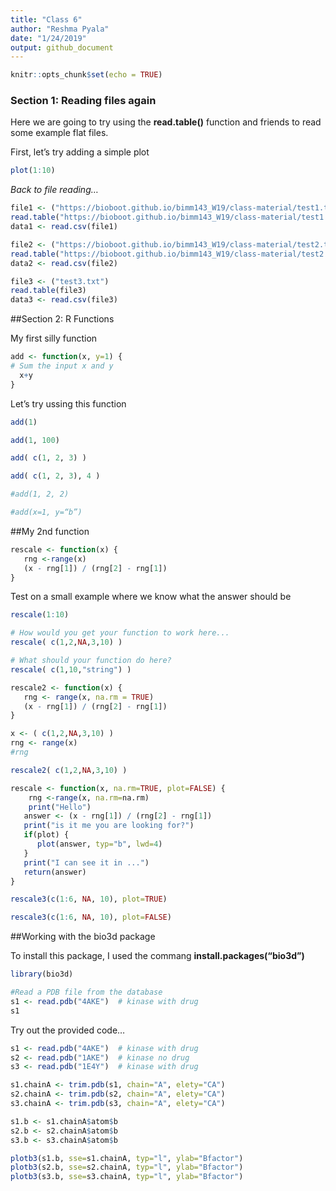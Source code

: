 ```yaml
---
title: "Class 6"
author: "Reshma Pyala"
date: "1/24/2019"
output: github_document
---
```


```r
knitr::opts_chunk$set(echo = TRUE)
```

### Section 1: Reading files again

Here we are going to try using the **read.table()** function and friends to read some example flat files.

First, let's try adding a simple plot

```r
plot(1:10)
```

*Back to file reading...*

```r
file1 <- ("https://bioboot.github.io/bimm143_W19/class-material/test1.txt")
read.table("https://bioboot.github.io/bimm143_W19/class-material/test1.txt", header = TRUE, sep = ",")
data1 <- read.csv(file1)

```


```r
file2 <- ("https://bioboot.github.io/bimm143_W19/class-material/test2.txt")
read.table("https://bioboot.github.io/bimm143_W19/class-material/test2.txt", header = TRUE, sep = "$")
data2 <- read.csv(file2)

```


```r
file3 <- ("test3.txt")
read.table(file3)
data3 <- read.csv(file3)
```


##Section 2: R Functions

My first silly function
```r
add <- function(x, y=1) {
# Sum the input x and y 
  x+y
}
```

Let's try ussing this function
```r
add(1)
```

```r
add(1, 100)
```

```r
add( c(1, 2, 3) )
```

```r
add( c(1, 2, 3), 4 )
```

```r
#add(1, 2, 2)
```

```r
#add(x=1, y=“b”)
```

##My 2nd function
```r
rescale <- function(x) {
   rng <-range(x)
   (x - rng[1]) / (rng[2] - rng[1])
}

```

Test on a small example where we know what the answer should be

```r
rescale(1:10)
```

```r
# How would you get your function to work here...
rescale( c(1,2,NA,3,10) )
```

```r

# What should your function do here?
rescale( c(1,10,"string") )
```

```r
rescale2 <- function(x) {
   rng <- range(x, na.rm = TRUE)
   (x - rng[1]) / (rng[2] - rng[1])
}

x <- ( c(1,2,NA,3,10) )
rng <- range(x)
#rng
```

```r
rescale2( c(1,2,NA,3,10) )
```

```r
rescale <- function(x, na.rm=TRUE, plot=FALSE) {
    rng <-range(x, na.rm=na.rm)
    print("Hello")
   answer <- (x - rng[1]) / (rng[2] - rng[1])
   print("is it me you are looking for?")
   if(plot) {
      plot(answer, typ="b", lwd=4)
   }
   print("I can see it in ...")
   return(answer)
}
```

```r
rescale3(c(1:6, NA, 10), plot=TRUE)
```

```r
rescale3(c(1:6, NA, 10), plot=FALSE)
```














##Working with the bio3d package

To install this package, I used the commang **install.packages("bio3d")**

```r
library(bio3d)
```

```r
#Read a PDB file from the database
s1 <- read.pdb("4AKE")  # kinase with drug
s1
```

Try out the provided code...
```r
s1 <- read.pdb("4AKE")  # kinase with drug
s2 <- read.pdb("1AKE")  # kinase no drug
s3 <- read.pdb("1E4Y")  # kinase with drug

s1.chainA <- trim.pdb(s1, chain="A", elety="CA")
s2.chainA <- trim.pdb(s2, chain="A", elety="CA")
s3.chainA <- trim.pdb(s3, chain="A", elety="CA")

s1.b <- s1.chainA$atom$b
s2.b <- s2.chainA$atom$b
s3.b <- s3.chainA$atom$b

plotb3(s1.b, sse=s1.chainA, typ="l", ylab="Bfactor")
plotb3(s2.b, sse=s2.chainA, typ="l", ylab="Bfactor")
plotb3(s3.b, sse=s3.chainA, typ="l", ylab="Bfactor")
```


















